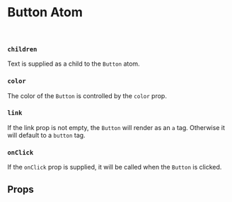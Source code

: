 

<Meta of={ButtonStories} />

# Button Atom

<Canvas of={ButtonStories.Default} />

<br />

### `children`

Text is supplied as a child to the `Button` atom.

### `color`

The color of the `Button` is controlled by the `color` prop.

### `link`

If the link prop is not empty, the `Button` will render as an `a` tag. Otherwise it will default to a `button` tag.

### `onClick`

If the `onClick` prop is supplied, it will be called when the `Button` is clicked.

## Props

<ArgTypes />
